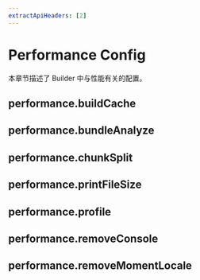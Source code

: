 ```yaml
---
extractApiHeaders: [2]
---
```


# Performance Config

本章节描述了 Builder 中与性能有关的配置。

## performance.buildCache


<BuildCache />

## performance.bundleAnalyze


<BundleAnalyze />

## performance.chunkSplit


<ChunkSplit />

## performance.printFileSize


<PrintFileSize />

## performance.profile


<Profile />

## performance.removeConsole


<RemoveConsole />

## performance.removeMomentLocale


<RemoveMomentLocale />
